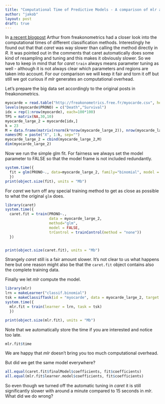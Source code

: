 ```yaml
---
title: "Computational Time of Predictive Models - A comparison of mlr and caret"
author: "jakob"
layout: post
draft: true
---
```

In [a recent blogpost](http://freakonometrics.hypotheses.org/20345) Arthur from freakonometrics had a closer look into the computational times of different classification methods.
Interestingly he found out that that *caret* was way slower than calling the method directly in *R*.
It was pointed out in the comments that caret automatically does some kind of resampling and tuning and this makes it obviously slower.
So we have to keep in mind that for *caret* `train` always means parameter tuning as well - although it is not always clear which parameters and regions are taken into account.
For our comparison we will keep it fair and torn it off but still we got curious if *mlr* generates an computational overhead.

<!--more-->

Let's prepare the big data set accordingly to the original posts in freakonometrics. 
```r
myocarde = read.table("http://freakonometrics.free.fr/myocarde.csv", head=TRUE, sep=";")
levels(myocarde$PRONO) = c("Death","Survival")
idx = rep(1:nrow(myocarde), each=100*100)
TPS = matrix(NA,30,10)
myocarde_large_2 = myocarde[idx,]
k = 23
M = data.frame(matrix(rnorm(k*nrow(myocarde_large_2)), nrow(myocarde_large_2), k))
names(M) = paste("X", 1:k, sep="")
myocarde_large_2 = cbind(myocarde_large_2,M)
dim(myocarde_large_2)
```

Now we run the simple glm fit.
For fairness we always set the model parameter to FALSE so that the model frame is not included redundantly.
```r
system.time({
  fit = glm(PRONO~., data=myocarde_large_2, family="binomial", model = FALSE)
  })
print(object.size(fit), units = "Mb")
```

For *caret* we turn off any special training method to get as close as possible to what the original `glm` does.
```r
library(caret)
system.time({
  caret.fit = train(PRONO~., 
                    data = myocarde_large_2, 
                    method="glm", 
                    model = FALSE,
                    trControl = trainControl(method = "none"))
  })


print(object.size(caret.fit), units = "Mb")
```
Strangely *caret* still is a fair amount slower.
It's not clear to us what happens here but one reason might also be that the `caret.fit` object contains also the complete training data.

Finally we let *mlr* compute the model. 
```r
library(mlr)
lrn = makeLearner("classif.binomial")
tsk = makeClassifTask(id = "myocarde", data = myocarde_large_2, target = "PRONO")
system.time({
  mlr.fit = train(learner = lrn, task = tsk)  
  })

print(object.size(mlr.fit), units = "Mb")
```
Note that we automatically store the time if you are interested and notice too late.
```r
mlr.fit$time
```
We are happy that *mlr* doesn't bring you too much computational overhead.

But did we get the same model everywhere?
```r
all.equal(caret.fit$finalModel$coefficients, fit$coefficients)
all.equal(mlr.fit$learner.model$coefficients, fit$coefficients)
```

So even though we turned off the automatic tuning in *caret* it is still significantly slower with around a minute compared to 15 seconds in *mlr*. 
What did we do wrong?
